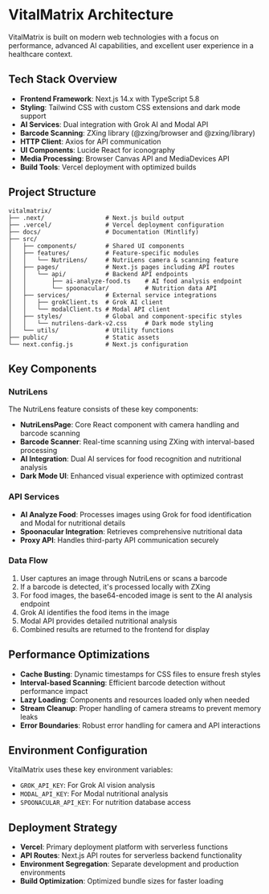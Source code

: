 # VitalMatrix Architecture

VitalMatrix is built on modern web technologies with a focus on performance, advanced AI capabilities, and excellent user experience in a healthcare context.

## Tech Stack Overview

- **Frontend Framework**: Next.js 14.x with TypeScript 5.8
- **Styling**: Tailwind CSS with custom CSS extensions and dark mode support
- **AI Services**: Dual integration with Grok AI and Modal API
- **Barcode Scanning**: ZXing library (@zxing/browser and @zxing/library)
- **HTTP Client**: Axios for API communication
- **UI Components**: Lucide React for iconography
- **Media Processing**: Browser Canvas API and MediaDevices API
- **Build Tools**: Vercel deployment with optimized builds

## Project Structure

```
vitalmatrix/
├── .next/                 # Next.js build output
├── .vercel/               # Vercel deployment configuration
├── docs/                  # Documentation (Mintlify)
├── src/
│   ├── components/        # Shared UI components
│   ├── features/          # Feature-specific modules
│   │   └── NutriLens/     # NutriLens camera & scanning feature
│   ├── pages/             # Next.js pages including API routes
│   │   └── api/           # Backend API endpoints
│   │       ├── ai-analyze-food.ts    # AI food analysis endpoint
│   │       └── spoonacular/          # Nutrition data API
│   ├── services/          # External service integrations
│   │   ├── grokClient.ts  # Grok AI client
│   │   └── modalClient.ts # Modal API client
│   ├── styles/            # Global and component-specific styles
│   │   └── nutrilens-dark-v2.css     # Dark mode styling
│   └── utils/             # Utility functions
├── public/                # Static assets
└── next.config.js         # Next.js configuration
```

## Key Components

### NutriLens

The NutriLens feature consists of these key components:

- **NutriLensPage**: Core React component with camera handling and barcode scanning
- **Barcode Scanner**: Real-time scanning using ZXing with interval-based processing
- **AI Integration**: Dual AI services for food recognition and nutritional analysis
- **Dark Mode UI**: Enhanced visual experience with optimized contrast

### API Services

- **AI Analyze Food**: Processes images using Grok for food identification and Modal for nutritional details
- **Spoonacular Integration**: Retrieves comprehensive nutritional data
- **Proxy API**: Handles third-party API communication securely

### Data Flow

1. User captures an image through NutriLens or scans a barcode
2. If a barcode is detected, it's processed locally with ZXing
3. For food images, the base64-encoded image is sent to the AI analysis endpoint
4. Grok AI identifies the food items in the image
5. Modal API provides detailed nutritional analysis
6. Combined results are returned to the frontend for display

## Performance Optimizations

- **Cache Busting**: Dynamic timestamps for CSS files to ensure fresh styles
- **Interval-based Scanning**: Efficient barcode detection without performance impact
- **Lazy Loading**: Components and resources loaded only when needed
- **Stream Cleanup**: Proper handling of camera streams to prevent memory leaks
- **Error Boundaries**: Robust error handling for camera and API interactions

## Environment Configuration

VitalMatrix uses these key environment variables:

- `GROK_API_KEY`: For Grok AI vision analysis
- `MODAL_API_KEY`: For Modal nutritional analysis
- `SPOONACULAR_API_KEY`: For nutrition database access

## Deployment Strategy

- **Vercel**: Primary deployment platform with serverless functions
- **API Routes**: Next.js API routes for serverless backend functionality
- **Environment Segregation**: Separate development and production environments
- **Build Optimization**: Optimized bundle sizes for faster loading

